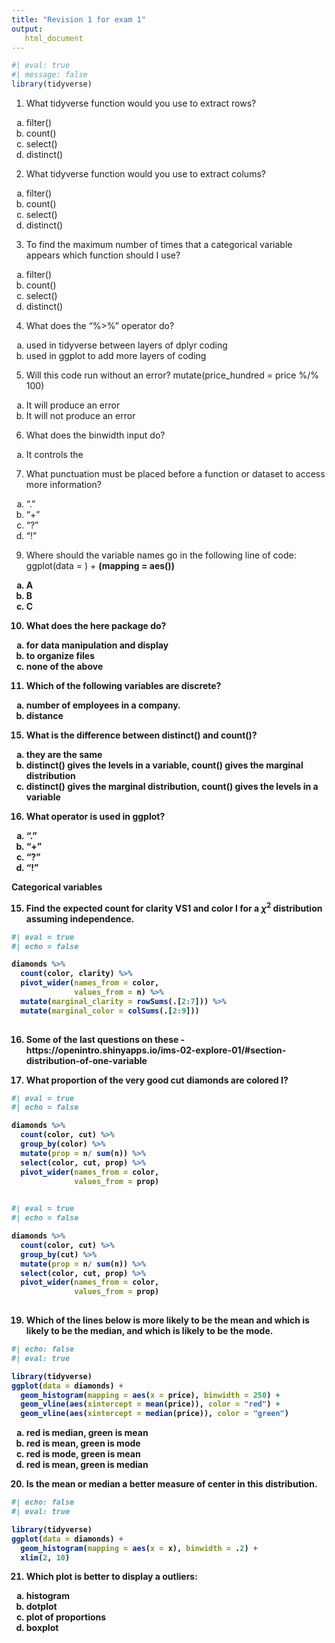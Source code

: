 ```yaml
---
title: "Revision 1 for exam 1"
output: 
   html_document
---
```


```r
#| eval: true
#| message: false
library(tidyverse)
```


1. What tidyverse function would you use to extract rows?
  a. filter()
  b. count()
  c. select()
  d. distinct()


2. What tidyverse function would you use to extract colums?
  a. filter()
  b. count()
  c. select()
  d. distinct()

3. To find the maximum number of times that a categorical variable appears which function should I use?
  a. filter()
  b. count()
  c. select()
  d. distinct()

4. What does the "%>%" operator do?
  a. used in tidyverse between layers of dplyr coding
  b. used in ggplot to add more layers of coding

5. Will this code run without an error? 
mutate(price_hundred = price %/% 100)
  a. It will produce an error
  b. It will not produce an error

6. What does the binwidth input do?
  a. It controls the 
  

7. What punctuation must be placed before a function or dataset to access more information?
  a. "."
  b. "+"
  c. "?"
  d. "!"

9. Where should the variable names go in the following line of code: 
ggplot(data = <A>) + 
  <B>(mapping = aes(<C>))
  a. A
  b. B
  c. C
  

10. What does the here package do?
  a. for data manipulation and display
  b. to organize files
  c. none of the above


11. Which of the following variables are discrete?
 a. number of employees in a company.
 b. distance 



15. What is the difference between distinct() and count()?
a. they are the same
b. distinct() gives the levels in a variable, count() gives the marginal distribution
c. distinct() gives the marginal distribution, count() gives the levels in a variable

16. What operator is used in ggplot? 
  a. "."
  b. "+"
  c. "?"
  d. "!"

Categorical variables

15. Find the expected count for clarity VS1 and color I for a $\chi^2$ distribution assuming independence.

```r
#| eval = true
#| echo = false

diamonds %>% 
  count(color, clarity) %>% 
  pivot_wider(names_from = color,
              values_from = n) %>% 
  mutate(marginal_clarity = rowSums(.[2:7])) %>% 
  mutate(marginal_color = colSums(.[2:9]))
  
```



16. Some of the last questions on these - https://openintro.shinyapps.io/ims-02-explore-01/#section-distribution-of-one-variable


17. What proportion of the very good cut diamonds are colored I?

```r
#| eval = true
#| echo = false

diamonds %>% 
  count(color, cut) %>% 
  group_by(color) %>% 
  mutate(prop = n/ sum(n)) %>% 
  select(color, cut, prop) %>% 
  pivot_wider(names_from = color,
              values_from = prop) 
  
```
```r
#| eval = true
#| echo = false

diamonds %>% 
  count(color, cut) %>% 
  group_by(cut) %>% 
  mutate(prop = n/ sum(n)) %>% 
  select(color, cut, prop) %>% 
  pivot_wider(names_from = color,
              values_from = prop) 
  
```

19. Which of the lines below is  more likely to be the mean and which is likely to be the median, and which is likely to be the mode.
```r
#| echo: false
#| eval: true

library(tidyverse)
ggplot(data = diamonds) +
  geom_histogram(mapping = aes(x = price), binwidth = 250) +
  geom_vline(aes(xintercept = mean(price)), color = "red") +
  geom_vline(aes(xintercept = median(price)), color = "green")

```
a. red is median, green is mean
b. red is mean, green is mode
c. red is mode, green is mean
d. red is mean, green is median

20. Is the mean or median a better measure of center in this distribution.
```r
#| echo: false
#| eval: true

library(tidyverse)
ggplot(data = diamonds) +
  geom_histogram(mapping = aes(x = x), binwidth = .2) +
  xlim(2, 10)
```

21. Which plot is better to display a outliers:
a. histogram
b. dotplot
c. plot of proportions
d. boxplot

